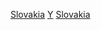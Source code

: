 {{Commons category|Slovakia by year}}

[[Category:各年份各國|Slovakia]]
[[Category:斯洛伐克各時期歷史|Y]]
[[Category:依年份劃分的歐洲|Slovakia]]